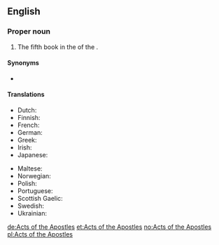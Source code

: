 ==English==
{{book of the Bible|Acts of the Apostles}}

===Proper noun===
{{en-proper noun|head=[[Acts]] [[of]] [[the]] [[Apostles]]}}

# {{context|biblical|lang=en}} The fifth book in the {{l/en|New Testament}} of the {{l/en|Bible}}.

====Synonyms====
* {{sense|fifth book of the New Testament}} {{l/en|Acts}}

====Translations====
{{trans-top|fifth book of the New Testament}}
* Dutch: {{t|nl|Handelingen}}
* Finnish: {{t|fi|Apostolien teot}}
* French: {{t|fr|Actes des Apôtres|f-p}}
* German: {{t+|de|Apostelgeschichte|f}}
* Greek: {{t|el|Πράξεις των Αποστόλων|f-p}}
* Irish: {{t|ga|Gníomhartha na nAspal|m-p}}
* Japanese: {{t|ja|使徒行伝|tr=shitogyōden}}
{{trans-mid}}
* Maltese: {{t|mt|Atti ta' l-Appostli|alt=L-Atti ta' l-Appostli}}
* Norwegian: {{t|no|Apostelgjerningane}}
* Polish: {{t+|pl|Dzieje Apostolskie|p}}
* Portuguese: {{t|pt|Atos dos Apóstolos|p}}
* Scottish Gaelic: {{t|gd|Leabhar Ghnìomharan nan Abstol|m}}
* Swedish: {{t+|sv|Apostlagärningarna}}
* Ukrainian: {{t+|uk|Дії|tr=Diyi|sc=Cyrl}}
{{trans-bottom}}

[[de:Acts of the Apostles]]
[[et:Acts of the Apostles]]
[[no:Acts of the Apostles]]
[[pl:Acts of the Apostles]]